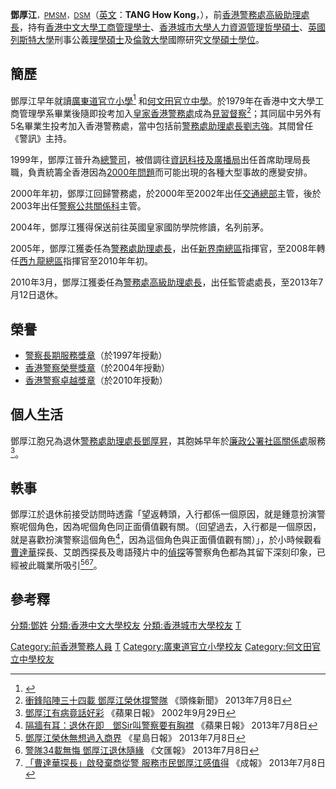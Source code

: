 '''鄧厚江'''{{PDSM}}<span style="font-size:smaller;">，[[警察長期服務獎章|PMSM]]，[[香港警察卓越獎章|DSM]]</span>（[[英文|英文]]：'''TANG How Kong'''，{{bd|1956年|7月24日}}），前[[香港警務處高級助理處長|香港警務處高級助理處長]]，持有[[香港中文大學|香港中文大學]][[工商管理|工商管理]][[學士|學士]]、[[香港城市大學|香港城市大學]][[人力資源|人力資源]][[管理哲學|管理哲學]][[碩士|碩士]]、[[英國|英國]][[列斯特大學|列斯特大學]]刑事公義[[理學碩士|理學碩士]]及[[倫敦大學|倫敦大學]]國際研究[[文學碩士|文學碩士]][[學位|學位]]。

== 簡歷 ==
鄧厚江早年就讀[[廣東道官立小學|廣東道官立小學]]<ref>{{cite web |url=https://crgps.edu.hk/crgps_alumni/cgs_glory.html |title=我們的光榮 |last= |first= |date= |website= |publisher=廣東道官立小學校友會 |access-date=2019-08-20|quote= |archive-url=https://web.archive.org/web/20190820131231/https://crgps.edu.hk/crgps_alumni/cgs_glory.html |archive-date=2019-08-20 |dead-url=yes }}</ref>
和[[何文田官立中學|何文田官立中學]]。於1979年在香港中文大學工商管理學系畢業後隨即投考加入[[皇家香港警務處|皇家香港警務處]]成為[[見習督察|見習督察]]<ref>[http://news.hkheadline.com/dailynews/content_hk/2013/07/08/244984.asp 衝鋒陷陣三十四載 鄧厚江榮休撐警隊] {{Wayback|url=http://news.hkheadline.com/dailynews/content_hk/2013/07/08/244984.asp |date=20130714023421 }} 《頭條新聞》 2013年7月8日</ref>；其同屆中另外有5名畢業生投考加入香港警務處，當中包括前[[警務處助理處長|警務處助理處長]][[劉志強_(警察)|劉志強]]。其間曾任《警訊》主持。

1999年，鄧厚江晉升為[[總警司|總警司]]，被借調往[[資訊科技及廣播局|資訊科技及廣播局]]出任首席助理局長職，負責統籌全香港因為[[2000年問題|2000年問題]]而可能出現的各種大型事故的應變安排。

2000年年初，鄧厚江回歸警務處，於2000年至2002年出任[[交通總部|交通總部]]主管，後於2003年出任[[警察公共關係科|警察公共關係科]]主管。

2004年，鄧厚江獲得保送前往英國皇家國防學院修讀，名列前茅。

2005年，鄧厚江獲委任為[[警務處助理處長|警務處助理處長]]，出任[[新界南總區|新界南總區]]指揮官，至2008年轉任[[西九龍總區|西九龍總區]]指揮官至2010年年初。

2010年3月，鄧厚江獲委任為[[警務處高級助理處長|警務處高級助理處長]]，出任監管處處長，至2013年7月12日退休。

== 榮譽 ==
*[[警察長期服務獎章|警察長期服務獎章]]（於1997年授勳）
*[[香港警察榮譽獎章|香港警察榮譽獎章]]（於2004年授勳）
*[[香港警察卓越獎章|香港警察卓越獎章]]（於2010年授勳）

== 個人生活 ==
鄧厚江胞兄為退休[[警務處助理處長|警務處助理處長]][[鄧厚昇|鄧厚昇]]，其胞姊早年於[[廉政公署_(香港)|廉政公署]][[社區關係處|社區關係處]]服務<ref>[http://hk.apple.nextmedia.com/news/art/20020929/2857814 鄧厚江有病竟話好彩] {{Wayback|url=http://hk.apple.nextmedia.com/news/art/20020929/2857814 |date=20150622004307 }} 《蘋果日報》 2002年9月29日</ref>。

== 軼事 ==
鄧厚江於退休前接受訪問時透露「望返轉頭，入行都係一個原因，就是鍾意扮演警察呢個角色，因為呢個角色同正面價值觀有關。（回望過去，入行都是一個原因，就是喜歡扮演警察這個角色<ref>[http://hk.apple.nextmedia.com/news/art/20130708/18326929 隔牆有耳：退休在即　鄧Sir叫警察要有胸襟] {{Wayback|url=http://hk.apple.nextmedia.com/news/art/20130708/18326929 |date=20150622004228 }} 《蘋果日報》 2013年7月8日</ref>，因為這個角色與正面價值觀有關）」，於小時候觀看[[曹達華|曹達華]]探長、艾朗西探長及粵語殘片中的[[偵探|偵探]]等警察角色都為其留下深刻印象，已經被此職業所吸引<ref>[http://hk.news.yahoo.com/鄧厚江榮休無想過入商界-220158249.html 鄧厚江榮休無想過入商界] {{Wayback|url=http://hk.news.yahoo.com/%E9%84%A7%E5%8E%9A%E6%B1%9F%E6%A6%AE%E4%BC%91%E7%84%A1%E6%83%B3%E9%81%8E%E5%85%A5%E5%95%86%E7%95%8C-220158249.html |date=20130712101856 }} 《星島日報》 2013年7月8日</ref><ref>[http://paper.wenweipo.com/2013/07/08/YO1307080015.htm 警隊34載無悔 鄧厚江退休隨緣] {{Wayback|url=http://paper.wenweipo.com/2013/07/08/YO1307080015.htm |date=20130714040600 }} 《文匯報》 2013年7月8日</ref><ref>[http://www.singpao.com/xw/gat/201307/t20130708_444836.html 「曹達華探長」啟發棄商從警 服務市民鄧厚江感值得]{{dead link|date=2018年4月 |bot=InternetArchiveBot |fix-attempted=yes }} 《成報》 2013年7月8日</ref>。

== 參考釋 ==
{{reflist}}
{{香港數碼電台唱片騎師}}

[[分類:鄧姓|分類:鄧姓]]
[[Category:前香港警務人員|Category:前香港警務人員]]
[[分類:香港中文大學校友|分類:香港中文大學校友]]
[[分類:香港城市大學校友|分類:香港城市大學校友]]
[[分類:倫敦大學校友|T]]
[[Category:萊斯特大學校友|T]]
[[Category:廣東道官立小學校友|Category:廣東道官立小學校友]]
[[Category:何文田官立中學校友|Category:何文田官立中學校友]]